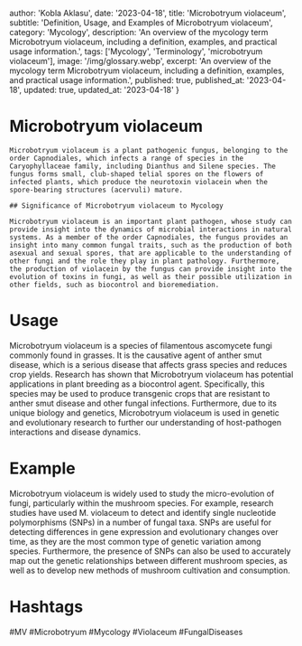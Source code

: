 
  author: 'Kobla Aklasu',
  date: '2023-04-18',
  title: 'Microbotryum violaceum',
  subtitle: 'Definition, Usage, and Examples of Microbotryum violaceum',
  category: 'Mycology',
  description: 'An overview of the mycology term Microbotryum violaceum, including a definition, examples, and practical usage information.',
  tags: ['Mycology', 'Terminology', 'microbotryum violaceum'],
  image: '/img/glossary.webp',
  excerpt: 'An overview of the mycology term Microbotryum violaceum, including a definition, examples, and practical usage information.',
  published: true,
  published_at: '2023-04-18',
  updated: true,
  updated_at: '2023-04-18'
}




# Microbotryum violaceum
    
    Microbotryum violaceum is a plant pathogenic fungus, belonging to the order Capnodiales, which infects a range of species in the Caryophyllaceae family, including Dianthus and Silene species. The fungus forms small, club-shaped telial spores on the flowers of infected plants, which produce the neurotoxin violacein when the spore-bearing structures (acervuli) mature.
    
    ## Significance of Microbotryum violaceum to Mycology
    
    Microbotryum violaceum is an important plant pathogen, whose study can provide insight into the dynamics of microbial interactions in natural systems. As a member of the order Capnodiales, the fungus provides an insight into many common fungal traits, such as the production of both asexual and sexual spores, that are applicable to the understanding of other fungi and the role they play in plant pathology. Furthermore, the production of violacein by the fungus can provide insight into the evolution of toxins in fungi, as well as their possible utilization in other fields, such as biocontrol and bioremediation.

# Usage

Microbotryum violaceum is a species of filamentous ascomycete fungi commonly found in grasses. It is the causative agent of anther smut disease, which is a serious disease that affects grass species and reduces crop yields. Research has shown that Microbotryum violaceum has potential applications in plant breeding as a biocontrol agent. Specifically, this species may be used to produce transgenic crops that are resistant to anther smut disease and other fungal infections. Furthermore, due to its unique biology and genetics, Microbotryum violaceum is used in genetic and evolutionary research to further our understanding of host-pathogen interactions and disease dynamics.

# Example

Microbotryum violaceum is widely used to study the micro-evolution of fungi, particularly within the mushroom species. For example, research studies have used M. violaceum to detect and identify single nucleotide polymorphisms (SNPs) in a number of fungal taxa. SNPs are useful for detecting differences in gene expression and evolutionary changes over time, as they are the most common type of genetic variation among species. Furthermore, the presence of SNPs can also be used to accurately map out the genetic relationships between different mushroom species, as well as to develop new methods of mushroom cultivation and consumption.

# Hashtags

#MV #Microbotryum #Mycology #Violaceum #FungalDiseases

